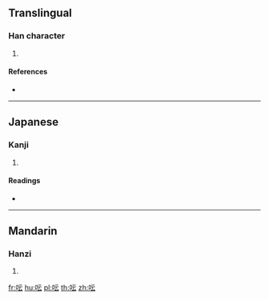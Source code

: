 ==Translingual==

===Han character===
{{Han char|rn=30|rad=口|as=04|sn=7|four=|canj=RMMI|ids=⿰口云}}

# {{defn|Han|sort=口04}}

====References====
* {{Han ref|kx=0181.191|dkj=03422|hdz=10585.061|uh=544D|ud=21581}}

----

==Japanese==

===Kanji===
{{ja-kanji|grade=|rs=口04}}

# {{defn|lang=ja|sort=口04}}

====Readings====
* {{ja-readings|on=[[うん]] (un), [[ごう]] (gō), [[おん]] (on), [[ぐ]] (gu), [[いん]] (in)|kun=[[ほえる]] (hoeru)}}

----

==Mandarin==

===Hanzi===
{{cmn-hanzi|pin=[[hōng]] ([[hong1]])|wg=hung<sup>1</sup>}}

# {{defn|lang=cmn|sort=口04}}

[[fr:呍]]
[[hu:呍]]
[[pl:呍]]
[[th:呍]]
[[zh:呍]]